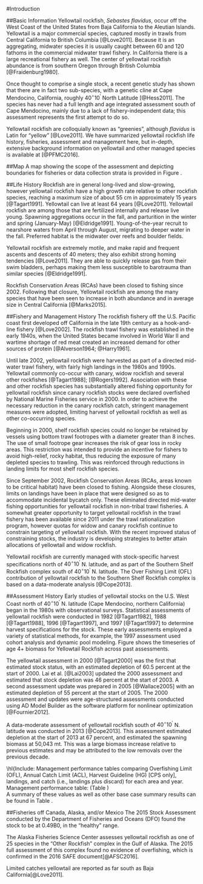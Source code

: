 <!-- ***********INTRODUCTION SECTION*************************************** -->

#Introduction

##Basic Information
Yellowtail rockfish, *Sebastes flavidus*, occur off the West Coast of the United States from Baja California to the Aleutian Islands.  Yellowtail is a major commercial species, captured mostly in trawls from Central California to British Columbia [@Love2011].  Because it is an aggregating, midwater species it is usually caught between 60 and 120 fathoms in the commercial midwater trawl fishery.  In California there is a large recreational fishery as well. The center of yellowtail rockfish abundance is from southern Oregon through British Columbia [@Fraidenburg1980].  

Once thought to comprise a single stock, a recent genetic study has shown that there are in fact two sub-species, with a genetic cline at Cape Mendocino, California, roughly  $40^\circ 10^\prime$ North Latitude [@Hess2011].  The species has never had a full length and age integrated assessment south of Cape Mendocino, mainly due to a lack of fishery-independent data; this assessment represents the first attempt to do so.

Yellowtail rockfish are colloquially known as "greenies", although *flavidus* is Latin for "yellow" [@Love2011].  We have summarized yellowtail rockfish life history, fisheries, assessment and management here, but in-depth, extensive background information on yellowtail and other managed species is available at [@PFMC2016].  

##Map
A map showing the scope of the assessment and depicting boundaries for fisheries or data collection strata is provided in Figure \ref{fig:boundary_map}.

##Life History
Rockfish are in general long-lived and slow-growing, however yellowtail rockfish have a high growth rate relative to other rockfish species, reaching a maximum size of about 55 cm in approximately 15 years [@Tagart1991].  Yellowtail can live at least 64 years [@Love2011].  Yellowtail rockfish are among those that are fertilized internally and release live young.  Spawning aggregations occur in the fall, and parturition in the winter and spring (January-May) [@Eldridge1991].  Young-of-the-year recruit to nearshore waters from April through August, migrating to deeper water in the fall.  Preferred habitat is the midwater over reefs and boulder fields.  

Yellowtail rockfish are extremely motile, and make rapid and frequent ascents and descents of 40 meters; they also exhibit strong homing tendencies [@Love2011].  They are able to quickly release gas from their swim bladders, perhaps making them less susceptible to barotrauma than similar species [@Eldridge1991].  

Rockfish Conservation Areas (RCAs) have been closed to fishing since 2002.  Following that closure, Yellowtail rockfish are among the many species that have been seen to increase in both abundance and in average size in Central California  [@Marks2015].

##Fishery and Management History
The rockfish fishery off the U.S. Pacific coast first developed off California in the late 19th century as a hook-and-line fishery [@Love2002].  The rockfish trawl fishery was established in the early 1940s, when the United States became involved in World War II and wartime shortage of red meat created an increased demand for other sources of protein [@Alverson1964; @Harry1961].

Until late 2002, yellowtail rockfish were harvested as part of a directed mid-water trawl fishery, with fairly high landings in the 1980s and 1990s.  Yellowtail commonly co-occur with canary, widow rockfish and several other rockfishes [@Tagart1988]; [@Rogers1992]. Association with these and other rockfish species has substantially altered fishing opportunity for yellowtail rockfish since canary rockfish stocks were declared overfished by National Marine Fisheries service in 2000. In order to achieve the necessary reduction in the canary rockfish catch, stringent management measures were adopted, limiting harvest of yellowtail rockfish as well as other co-occurring species.

Beginning in 2000, shelf rockfish species could no longer be retained by vessels using bottom trawl footropes with a diameter greater than 8 inches. The use of small footrope gear increases the risk of gear loss in rocky areas. This restriction was intended to provide an incentive for fishers to avoid high-relief, rocky habitat, thus reducing the exposure of many depleted species to trawling. This was reinforced through reductions in landing limits for most shelf rockfish species.

Since September 2002, Rockfish Conservation Areas (RCAs, areas known to be critical habitat) have been closed to fishing.  Alongside these closures, limits on landings have been in place that were designed so as to accommodate incidental bycatch only.  These eliminated directed mid-water fishing opportunities for yellowtail rockfish in non-tribal trawl fisheries. A somewhat greater opportunity to target yellowtail rockfish in the trawl fishery has been available since 2011 under the trawl rationalization program, however quotas for widow and canary rockfish continue to constrain targeting of yellowtail rockfish.  With the recent improved status of constraining stocks, the industry is developing strategies to better attain allocations of yellowtail and widow rockfish. 

Yellowtail rockfish are currently managed with stock-specific harvest specifications north of $40^\circ 10^\prime$ N. latitude, and as part of the Southern Shelf Rockfish complex south of $40^\circ 10^\prime$ N. latitude. The Over Fishing Limit (OFL) contribution of yellowtail rockfish to the Southern Shelf Rockfish complex is based on a data-moderate analysis [@Cope2013].

##Assessment History
Early studies of yellowtail stocks on the U.S. West Coast north of  $40^\circ 10^\prime$ N. latitude (Cape Mendocino, northern California) began in the 1980s with observational surveys.  Statistical assessments of yellowtail rockfish  were conducted in 1982 [@Tagart1982], 1988 [@Tagart1988], 1996 [@Tagart1997], and 1997 [@Tagart1997] to determine harvest specifications for the stock. These early assessments employed a variety of statistical methods, for example, the 1997 assessment used cohort analysis and dynamic pool modeling.  Figure \ref{fig:assessment_history}shows the timeseries of age 4+ biomass for Yellowtail Rockfish across past assessments.

The yellowtail assessment in 2000 [@Tagart2000] was the first that estimated stock status, with an estimated depletion of 60.5 percent at the start of 2000. Lai et al. [@Lai2003] updated the 2000 assessment and estimated that stock depletion was 46 percent at the start of 2003. A second assessment update was prepared in 2005 [@Wallace2005] with an estimated depletion of 55 percent at the start of 2005.  The 2000 assessment and updates were age-structured assessments conducted using AD Model Builder as the software platform for nonlinear optimization [@Fournier2012].

A data-moderate assessment of yellowtail rockfish south of $40^\circ 10^\prime$ N. latitude was conducted in 2013 [@Cope2013]. This assessment estimated depletion at the start of 2013 at 67 percent, and estimated the spawning biomass at 50,043 mt. This was a large biomass increase relative to previous estimates and may be attributed to the low removals over the previous decade.


\hl{Include: Management performance tables comparing 
Overfishing Limit (OFL), Annual Catch Limit (ACL), Harvest Guideline (HG) 
[CPS only], landings, and catch (i.e., landings plus discard) for each area and year.
Management performance table: (Table \ref{tab:mnmgt_perform})      
A summary of these values as well as other base case summary results can be found 
in Table \ref{tab:base_summary}.


##Fisheries off Canada, Alaska, and/or Mexico
The 2015 Stock Assessment conducted by the Department of Fisheries and Oceans (DFO) found the stock to be at 0.49B0, in the "healthy" range.

The Alaska Fisheries Science Center assesses yellowtail rockfish as one of 25 species in the "Other Rockfish" complex in the Gulf of Alaska.  The 2015 full assessment of this complex found no evidence of overfishing, which is confirmed in the 2016 SAFE document[@AFSC2016].

Limited catches yellowtail are reported as far south as Baja California[@Love2011].

